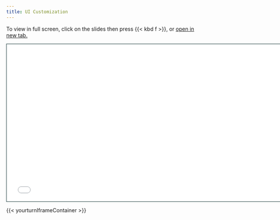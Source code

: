 ```yaml
---
title: UI Customization
---
```


To view in full screen, click on the slides then press {{< kbd  f >}}, or <a href = "ui-customization-slides.html" target="_blank">open in new tab.</a>


```{=html}
<iframe class="slide-deck" src="ui-customization-slides.html" height="420" width="747" style="border: 1px solid #123233;"></iframe>
```

{{< yourturnIframeContainer >}}